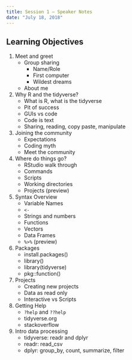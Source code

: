 ```yaml
---
title: Session 1 — Speaker Notes
date: "July 18, 2018"
---
```


## Learning Objectives

1. Meet and greet
    - Group sharing
        - Name/Role
        - First computer
        - Wildest dreams
    - About me
1. Why R and the tidyverse?
    - What is R, what is the tidyverse
    - Pit of success
    - GUIs vs code
    - Code is text
    - Sharing, reading, copy paste, manipulate
1. Joining the community
    - Expectations
    - Coding myth
    - Meet the community
1. Where do things go?
    - RStudio walk through
    - Commands
    - Scripts
    - Working directories
    - Projects (preview)
1. Syntax Overview
    - Variable Names
    - `<-`
    - Strings and numbers
    - Functions
    - Vectors
    - Data Frames
    - `%>%` (preview)
1. Packages
    - install.packages()
    - library()
    - library(tidyverse)
    - pkg::function()
1. Projects
    - Creating new projects
    - Data as read only
    - Interactive vs Scripts
1. Getting Help
    - `?help` and `??help`
    - tidyverse.org
    - stackoverflow
1. Intro data processing
    - tidyverse: readr and dplyr
    - readr: read_csv
    - dplyr: group_by, count, summarize, filter
